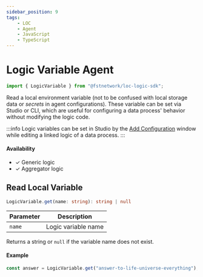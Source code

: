 ```yaml
---
sidebar_position: 9
tags:
    - LOC
    - Agent
    - JavaScript
    - TypeScript
---
```


# Logic Variable Agent

```typescript
import { LogicVariable } from "@fstnetwork/loc-logic-sdk";
```

Read a local environment variable (not to be confused with local storage data or _secrets_ in agent configurations). These variable can be set via Studio or CLI, which are useful for configuring a data process' behavior without modifying the logic code.

:::info
Logic variables can be set in Studio by the [Add Configuration](/legacy/0.9/tutorials/http-agent-configuration#add-a-configuration-to-a-linked-logic) window while editing a linked logic of a data process.
:::

#### Availability

-   ✓ Generic logic
-   ✓ Aggregator logic

## Read Local Variable

```typescript
LogicVariable.get(name: string): string | null
```

| Parameter | Description         |
| --------- | ------------------- |
| `name`    | Logic variable name |

Returns a string or `null` if the variable name does not exist.

#### Example

```typescript showLineNumbers
const answer = LogicVariable.get("answer-to-life-universe-everything");
```
